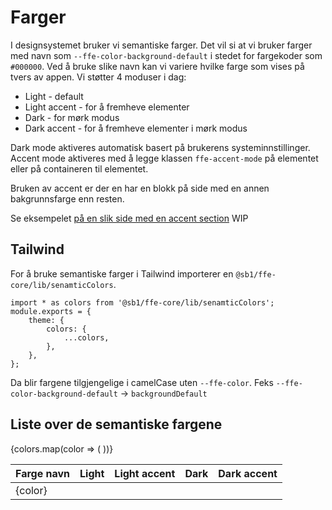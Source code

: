 
<Meta title="Design/Farger" />

# Farger

I designsystemet bruker vi semantiske farger. Det vil si at vi bruker farger med navn som
`--ffe-color-background-default` i stedet for fargekoder som `#000000`. Ved å bruke slike navn
kan vi variere hvilke farge som vises på tvers av appen. Vi støtter 4 moduser i dag:

- Light - default
- Light accent - for å fremheve elementer
- Dark - for mørk modus
- Dark accent - for å fremheve elementer i mørk modus

Dark mode aktiveres automatisk basert på brukerens systeminnstillinger.
Accent mode aktiveres med å legge klassen `ffe-accent-mode` på elementet eller på
containeren til elementet.

Bruken av accent er der en har en blokk på side med en annen bakgrunnsfarge enn resten.

Se eksempelet [på en slik side med en accent section]() WIP

## Tailwind

For å bruke semantiske farger i Tailwind importerer en `@sb1/ffe-core/lib/senamticColors`.

```tsx
import * as colors from '@sb1/ffe-core/lib/senamticColors';
module.exports = {
    theme: {
        colors: {
            ...colors,
        },
    },
};
```

Da blir fargene tilgjengelige i camelCase uten `--ffe-color`. Feks `--ffe-color-background-default` -> `backgroundDefault`

## Liste over de semantiske fargene

<table class="ffe-color-table">
    <thead>
        <tr>
            <th>Farge navn</th>
            <th>Light</th>
            <th>Light accent</th>
            <th>Dark</th>
            <th>Dark accent</th>
        </tr>
    </thead>
    <tbody>
        {colors.map(color => (
            <tr key={color}>
                <td>{color}</td>
                <td style={{ backgroundColor: `var(${color})` }}></td>
                <td
                    class="ffe-accent-mode"
                    style={{ backgroundColor: `var(${color})` }}
                ></td>
                <td
                    class="dark-mode"
                    style={{ backgroundColor: `var(${color})` }}
                ></td>
                <td
                    class="dark-mode ffe-accent-color"
                    style={{ backgroundColor: `var(${color})` }}
                ></td>
            </tr>
        ))}
    </tbody>
</table>
